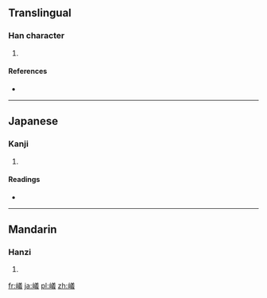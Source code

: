 ==Translingual==

===Han character===
{{Han char|rn=46|rad=山|as=13|sn=16|four=2875<sub>3</sub>|canj=山廿土戈 (UTGI)}}

# {{defn|Han|sort=山13}}

====References====
* {{Han ref|kx=0320.230|dkj=08510|dj=0620.270|hdz=10801.120|uh=5DAC|ud=23980|bh=E95E|bd=59742}}

----

==Japanese==

===Kanji===
{{ja-kanji|grade=|rs=山13}}

# {{defn|lang=ja|sort=山13}}

====Readings====
* {{ja-readings|on=[[ぎ]] (gi)|kun=[[けわしい]] (kewashii)}}

----

==Mandarin==

===Hanzi===
{{cmn-hanzi|pin=[[yí]] ([[yi2]])|wg=i<sup>2</sup>}}

# {{defn|lang=cmn|sort=山13}}

[[fr:嶬]]
[[ja:嶬]]
[[pl:嶬]]
[[zh:嶬]]